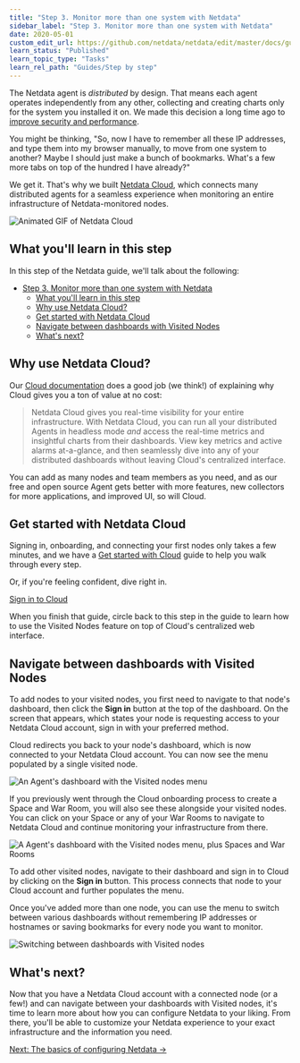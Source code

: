 ```yaml
---
title: "Step 3. Monitor more than one system with Netdata"
sidebar_label: "Step 3. Monitor more than one system with Netdata"
date: 2020-05-01
custom_edit_url: https://github.com/netdata/netdata/edit/master/docs/guides/step-by-step/step-03.md
learn_status: "Published"
learn_topic_type: "Tasks"
learn_rel_path: "Guides/Step by step"
---
```



The Netdata agent is _distributed_ by design. That means each agent operates independently from any other, collecting
and creating charts only for the system you installed it on. We made this decision a long time ago to [improve security
and performance](step-01.md).

You might be thinking, "So, now I have to remember all these IP addresses, and type them into my browser
manually, to move from one system to another? Maybe I should just make a bunch of bookmarks. What's a few more tabs
on top of the hundred I have already?"

We get it. That's why we built [Netdata Cloud](/docs/nightly/getting-started/netdata-cloud), which connects many distributed
agents for a seamless experience when monitoring an entire infrastructure of Netdata-monitored nodes.

![Animated GIF of Netdata
Cloud](https://user-images.githubusercontent.com/1153921/80828986-1ebb3b00-8b9b-11ea-957f-2c8d0d009e44.gif)

## What you'll learn in this step

In this step of the Netdata guide, we'll talk about the following:

- [Step 3. Monitor more than one system with Netdata](#step-3-monitor-more-than-one-system-with-netdata)
  - [What you'll learn in this step](#what-youll-learn-in-this-step)
  - [Why use Netdata Cloud?](#why-use-netdata-cloud)
  - [Get started with Netdata Cloud](#get-started-with-netdata-cloud)
  - [Navigate between dashboards with Visited Nodes](#navigate-between-dashboards-with-visited-nodes)
  - [What's next?](#whats-next)

## Why use Netdata Cloud?

Our [Cloud documentation](/docs/nightly/getting-started/netdata-cloud) does a good job (we think!) of explaining why Cloud
gives you a ton of value at no cost:

> Netdata Cloud gives you real-time visibility for your entire infrastructure. With Netdata Cloud, you can run all your
> distributed Agents in headless mode _and_ access the real-time metrics and insightful charts from their dashboards.
> View key metrics and active alarms at-a-glance, and then seamlessly dive into any of your distributed dashboards
> without leaving Cloud's centralized interface.

You can add as many nodes and team members as you need, and as our free and open source Agent gets better with more
features, new collectors for more applications, and improved UI, so will Cloud.

## Get started with Netdata Cloud

Signing in, onboarding, and connecting your first nodes only takes a few minutes, and we have a [Get started with
Cloud](https://github.com/netdata/netdata/blob/master/docs/cloud/cloud.mdx) guide to help you walk through every step.

Or, if you're feeling confident, dive right in.

<p><a href="https://app.netdata.cloud" className="button button--lg">Sign in to Cloud</a></p>

When you finish that guide, circle back to this step in the guide to learn how to use the Visited Nodes feature on
top of Cloud's centralized web interface.

## Navigate between dashboards with Visited Nodes

To add nodes to your visited nodes, you first need to navigate to that node's dashboard, then click the **Sign in**
button at the top of the dashboard. On the screen that appears, which states your node is requesting access to your
Netdata Cloud account, sign in with your preferred method.

Cloud redirects you back to your node's dashboard, which is now connected to your Netdata Cloud account. You can now see the menu populated by a single visited node.

![An Agent's dashboard with the Visited nodes
menu](https://user-images.githubusercontent.com/1153921/80830383-b6ba2400-8b9d-11ea-9eb2-379c7eccd22f.png)

If you previously went through the Cloud onboarding process to create a Space and War Room, you will also see these
alongside your visited nodes. You can click on your Space or any of your War Rooms to navigate to Netdata Cloud and
continue monitoring your infrastructure from there.

![A Agent's dashboard with the Visited nodes menu, plus Spaces and War
Rooms](https://user-images.githubusercontent.com/1153921/80830382-b6218d80-8b9d-11ea-869c-1170b95eeb4a.png)

To add other visited nodes, navigate to their dashboard and sign in to Cloud by clicking on the **Sign in** button. This
process connects that node to your Cloud account and further populates the menu.

Once you've added more than one node, you can use the menu to switch between various dashboards without remembering IP
addresses or hostnames or saving bookmarks for every node you want to monitor.

![Switching between dashboards with Visited
nodes](https://user-images.githubusercontent.com/1153921/80831018-e158ac80-8b9e-11ea-882e-1d82cdc028cd.gif)

## What's next?

Now that you have a Netdata Cloud account with a connected node (or a few!) and can navigate between your dashboards with
Visited nodes, it's time to learn more about how you can configure Netdata to your liking. From there, you'll be able to
customize your Netdata experience to your exact infrastructure and the information you need.

[Next: The basics of configuring Netdata &rarr;](step-04.md)


